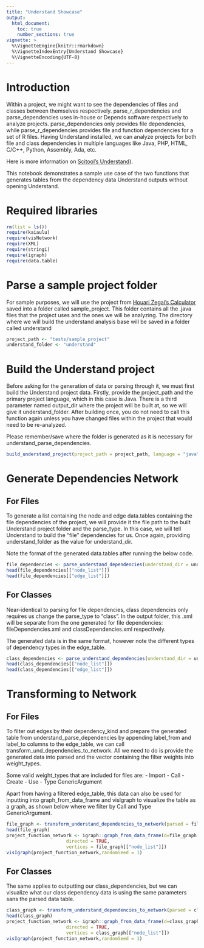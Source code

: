 ```yaml
---
title: "Understand Showcase"
output: 
  html_document:
    toc: true
    number_sections: true
vignette: >
  %\VignetteEngine{knitr::rmarkdown}
  %\VignetteIndexEntry{Understand Showcase}
  %\VignetteEncoding{UTF-8}
---
```



# Introduction

Within a project, we might want to see the dependencies of files and classes between themselves respectively. parse_r_dependencies and parse_dependencies uses in-house or Depends software respectively to analyze projects. parse_dependencies only provides file dependencies, while parse_r_dependencies provides file and function dependencies for a set of R files. Having Understand installed, we can analyze projects for both file and class dependencies in multiple languages like Java, PHP, HTML, C/C++, Python, Assembly, Ada, etc.

Here is more information on [Scitool's Understand](https://scitools.com)).

This notebook demonstrates a sample use case of the two functions that generates tables from the dependency data Understand outputs without opening Understand.


# Required libraries

```r
rm(list = ls())
require(kaiaulu)
require(visNetwork)
require(XML)
require(stringi)
require(igraph)
require(data.table)
```


# Parse a sample project folder

For sample purposes, we will use the project from [Houari Zegai's Calculator](https://github.com/HouariZegai/Calculator) saved into a folder called sample_project. This folder contains all the .java files that the project uses and the ones we will be analyzing. The directory where we will build the understand analysis base will be saved in a folder called understand

```r
project_path <- "tests/sample_project"
understand_folder <- "understand"
```


# Build the Understand project

Before asking for the generation of data or parsing through it, we must first build the Understand project data. Firstly, provide the project_path and the primary project language, which in this case is Java. There is a third parameter named output_dir where the project will be built at, so we will give it understand_folder. After building once, you do not need to call this function again unless you have changed files within the project that would need to be re-analyzed.

Please remember/save where the folder is generated as it is necessary for understand_parse_dependencies.

```r
build_understand_project(project_path = project_path, language = "java", output_dir = understand_folder)
```


# Generate Dependencies Network
## For Files

To generate a list containing the node and edge data.tables containing the file dependencies of the project, we will provide it the file path to the built Understand project folder and the parse_type. In this case, we will tell Understand to build the "file" dependencies for us. Once again, providing understand_folder as the value for understand_dir.

Note the format of the generated data.tables after running the below code.

```r
file_dependencies <- parse_understand_dependencies(understand_dir = understand_folder, parse_type = "file")
head(file_dependencies[["node_list"]])
head(file_dependencies[["edge_list"]])
```


## For Classes

Near-identical to parsing for file dependencies, class dependencies only requires us change the parse_type to "class". In the output folder, this .xml will be separate from the one generated for file dependencies: fileDependencies.xml and classDependencies.xml respectively.

The generated data is in the same format, however note the different types of dependency types in the edge_table.

```r
class_dependencies <- parse_understand_dependencies(understand_dir = understand_folder, parse_type = "class")
head(class_dependencies[["node_list"]])
head(class_dependencies[["edge_list"]])
```


# Transforming to Network
## For Files

To filter out edges by their dependency_kind and prepare the generated table from understand_parse_dependencies by appending label_from and label_to columns to the edge_table, we can call transform_und_dependencies_to_network. All we need to do is provide the generated data into parsed and the vector containing the filter weights into weight_types.

Some valid weight_types that are included for files are:
- Import
- Call
- Create
- Use
- Type GenericArgument

Apart from having a filtered edge_table, this data can also be used for inputting into graph_from_data_frame and visIgraph to visualize the table as a graph, as shown below where we filter by Call and Type GenericArgument.

```r
file_graph <- transform_understand_dependencies_to_network(parsed = file_dependencies, weight_types = c("Call", "Type GenericArgument"))
head(file_graph)
project_function_network <- igraph::graph_from_data_frame(d=file_graph[["edge_list"]], 
                      directed = TRUE,
                      vertices = file_graph[["node_list"]])
visIgraph(project_function_network,randomSeed = 1)
```


## For Classes

The same applies to outputting our class_dependencies, but we can visualize what our class dependency data is using the same parameters sans the parsed data table.

```r
class_graph <- transform_understand_dependencies_to_network(parsed = class_dependencies, weight_types = c("Call", "Type GenericArgument"))
head(class_graph)
project_function_network <- igraph::graph_from_data_frame(d=class_graph[["edge_list"]], 
                      directed = TRUE,
                      vertices = class_graph[["node_list"]])
visIgraph(project_function_network,randomSeed = 1)
```

